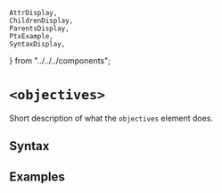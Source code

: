    AttrDisplay,
    ChildrenDisplay,
    ParentsDisplay,
    PtxExample,
    SyntaxDisplay,
} from "../../../components";

# `<objectives>`

Short description of what the `objectives` element does.

## Syntax

<SyntaxDisplay name="objectives" />

## Examples

    